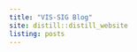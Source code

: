 ```yaml
---
title: "VIS-SIG Blog"
site: distill::distill_website
listing: posts
---
```

<!-- library(distill); create_post("Wonderful Wednesday August 2025"); rmarkdown::render_site()-->